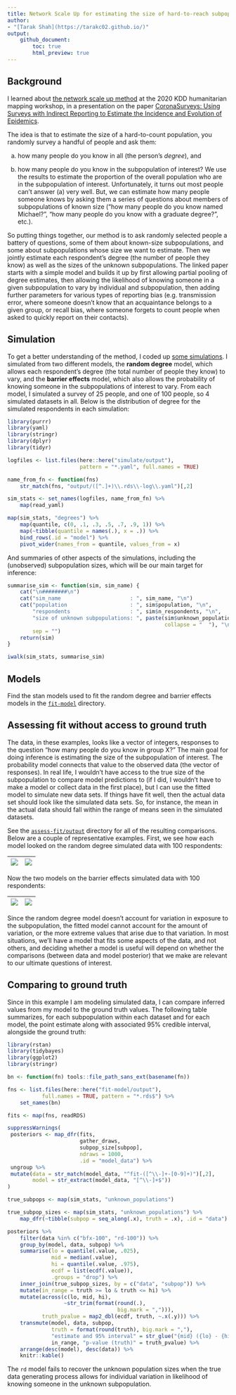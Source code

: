 ```yaml
---
title: Network Scale Up for estimating the size of hard-to-reach subpopulations
author:
- "[Tarak Shah](https://tarakc02.github.io/)"
output:
    github_document:
        toc: true
        html_preview: true
---
```


## Background

I learned about [the network scale up
method](https://www.ncbi.nlm.nih.gov/pmc/articles/PMC4777323/) at the 2020 KDD
humanitarian mapping workshop, in a presentation on the paper [CoronaSurveys:
Using Surveys with Indirect Reporting to Estimate the Incidence and Evolution
of Epidemics](https://arxiv.org/abs/2005.12783).

The idea is that to estimate the size of a hard-to-count population, you
randomly survey a handful of people and ask them:

a) how many people do you know in all (the person's *degree*), and

b) how many people do you know in the subpopulation of interest? We use the
results to estimate the proportion of the overall population who are in the
subpopulation of interest. Unfortunately, it turns out most people can't answer
\(a\) very well. But, we can estimate how many people someone knows by asking
them a series of questions about members of subpopulations of known size ("how
many people do you know named Michael?", "how many people do you know with a
graduate degree?", etc.).

So putting things together, our method is to ask randomly selected people a
battery of questions, some of them about known-size subpopulations, and some
about subpopulations whose size we want to estimate.  Then we jointly estimate
each respondent's degree (the number of people they know) as well as the sizes
of the unknown subpopulations. The linked paper starts with a simple model and
builds it up by first allowing partial pooling of degree estimates, then
allowing the likelihood of knowing someone in a given subpopulation to vary by
individual and subpopulation, then adding further parameters for various types
of reporting bias (e.g. transmission error, where someone doesn't know that an
acquaintance belongs to a given group, or recall bias, where someone forgets to
count people when asked to quickly report on their contacts).

## Simulation

To get a better understanding of the method, I coded up [some
simulations](https://github.com/tarakc02/network-scale-up). I simulated from
two different models, the **random degree** model, which allows each
respondent's degree (the total number of people they know) to vary, and the
**barrier effects** model, which also allows the probability of knowing someone
in the subpopulations of interest to vary. From each model, I simulated a
survey of 25 people, and one of 100 people, so 4 simulated datasets in all.
Below is the distribution of degree for the simulated respondents in each
simulation:

```r
library(purrr)
library(yaml)
library(stringr)
library(dplyr)
library(tidyr)

logfiles <- list.files(here::here("simulate/output"),
                       pattern = "*.yaml", full.names = TRUE)

name_from_fn <- function(fns)
    str_match(fns, "output/([^.]+)\\.rds\\-log\\.yaml")[,2]

sim_stats <- set_names(logfiles, name_from_fn) %>%
    map(read_yaml)

map(sim_stats, "degrees") %>%
    map(quantile, c(0, .1, .3, .5, .7, .9, 1)) %>%
    map(~tibble(quantile = names(.), x = .)) %>%
    bind_rows(.id = "model") %>%
    pivot_wider(names_from = quantile, values_from = x)
```

And summaries of other aspects of the simulations, including the (unobserved)
subpopulation sizes, which will be our main target for inference:

```r
summarise_sim <- function(sim, sim_name) {
    cat("\n########\n")
    cat("sim_name                      : ", sim_name, "\n")
    cat("population                    : ", sim$population, "\n",
        "respondents                   : ", sim$n_respondents, "\n",
        "size of unknown subpopulations: ", paste(sim$unknown_populations,
                                                  collapse = "  "), "\n",
        sep = "")
    return(sim)
}

iwalk(sim_stats, summarise_sim)
```

## Models

Find the stan models used to fit the random degree and barrier effects models
in the [`fit-model`](../fit-model) directory.

## Assessing fit without access to ground truth

The data, in these examples, looks like a vector  of integers, responses to the
question "how many people do you know in group X?" The main goal for doing
inference is estimating the size of the subpopulation of interest. The
probability model connects that value to the observed data (the vector of
responses). In real life, I wouldn't have access to the true size of the
subpopulation to compare model predictions to (if I did, I wouldn't have to
make a model or collect data in the first place), but I can use the fitted
model to simulate new data sets. If things have fit well, then the actual data
set should look like the simulated data sets. So, for instance, the mean in the
actual data should fall within the range of means seen in the simulated
datasets.

See the [`assess-fit/output`](../assess-fit/output) directory for all of the
resulting comparisons. Below are a couple of representative examples. First, we
see how each model looked on the random degree simulated data with 100
respondents:

|![](../assess-fit/output/checkfit-rd-100-rd.png?raw=true) |![](../assess-fit/output/checkfit-rd-100-bfx.png?raw=true)|
|-|-|

Now the two models on the barrier effects simulated data with 100 respondents:

|![](../assess-fit/output/checkfit-bfx-100-rd.png?raw=true) |![](../assess-fit/output/checkfit-bfx-100-bfx.png?raw=true)|
|-|-|

Since the random degree model doesn't account for variation in exposure to the
subpopulation, the fitted model cannot account for the amount of variation, or
the more extreme values that arise due to that variation. In most situations,
we'll have a model that fits some aspects of the data, and not others, and
deciding whether a model is useful will depend on whether the comparisons
(between data and model posterior) that we make are relevant to our ultimate
questions of interest.

## Comparing to ground truth

Since in this example I am modeling simulated data, I can compare inferred
values from my model to the ground truth values. The following table
summarizes, for each subpopulation within each dataset and for each model, the
point estimate along with associated 95% credible interval, alongside the
ground truth:

```r
library(rstan)
library(tidybayes)
library(ggplot2)
library(stringr)

bn <- function(fn) tools::file_path_sans_ext(basename(fn))

fns <- list.files(here::here("fit-model/output"),
           full.names = TRUE, pattern = "*.rds$") %>%
    set_names(bn)

fits <- map(fns, readRDS)

suppressWarnings(
 posteriors <- map_dfr(fits,
                       gather_draws,
                       subpop_size[subpop],
                       ndraws = 1000,
                       .id = "model_data") %>%
 ungroup %>%
 mutate(data = str_match(model_data, "^fit-([^\\-]+-[0-9]+)")[,2],
        model = str_extract(model_data, "[^\\-]+$"))
)

true_subpops <- map(sim_stats, "unknown_populations")

true_subpop_sizes <- map(sim_stats, "unknown_populations") %>%
    map_dfr(~tibble(subpop = seq_along(.x), truth = .x), .id = "data")

posteriors %>%
    filter(data %in% c("bfx-100", "rd-100")) %>%
    group_by(model, data, subpop) %>%
    summarise(lo = quantile(.value, .025),
              mid = median(.value),
              hi = quantile(.value, .975),
              ecdf = list(ecdf(.value)),
              .groups = "drop") %>%
    inner_join(true_subpop_sizes, by = c("data", "subpop")) %>%
    mutate(in_range = truth >= lo & truth <= hi) %>%
    mutate(across(c(lo, mid, hi),
                  ~str_trim(format(round(.),
                                   big.mark = ","))),
           truth_pvalue = map2_dbl(ecdf, truth, ~.x(.y))) %>%
    transmute(model, data, subpop,
              truth = format(round(truth), big.mark = ","),
              "estimate and 95% interval" = str_glue("{mid} ({lo} - {hi})"),
              in_range, "p-value (truth)" = truth_pvalue) %>%
    arrange(desc(model), desc(data)) %>%
    knitr::kable()
```

The `rd` model fails to recover the unknown population sizes when the true data
generating process allows for individual variation in likelihood of knowing
someone in the unknown subpopulation.
